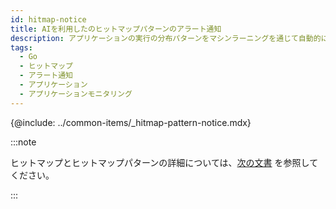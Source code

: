```yaml
---
id: hitmap-notice
title: AIを利用したのヒットマップパターンのアラート通知
description: アプリケーションの実行の分布パターンをマシンラーニングを通じて自動的に認識し、アラート通知を送信します。
tags:
  - Go
  - ヒットマップ
  - アラート通知
  - アプリケーション
  - アプリケーションモニタリング
---
```


{@include: ../common-items/_hitmap-pattern-notice.mdx}

:::note

ヒットマップとヒットマップパターンの詳細については、[次の文書](trs-view) を参照してください。

:::
